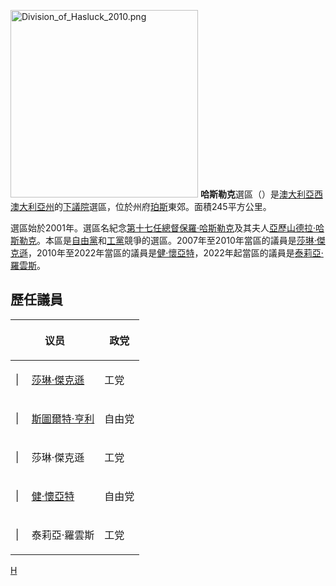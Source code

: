 [[File:Division_of_Hasluck_2010.png|300px]]
'''哈斯勒克'''選區（{{lang-en|Division of Hasluck}}）是[[澳大利亞|澳大利亞]][[西澳大利亞州|西澳大利亞州]]的[[澳大利亞下議院|下議院]]選區，位於州府[[珀斯|珀斯]]東郊。面積245平方公里。

選區始於2001年。選區名紀念[[澳大利亞總督|第十七任總督]][[保羅·哈斯勒克|保羅·哈斯勒克]]及其夫人[[亞歷山德拉·哈斯勒克|亞歷山德拉·哈斯勒克]]。本區是[[澳大利亞自由黨|自由黨]]和[[澳大利亞工黨|工黨]]競爭的選區。2007年至2010年當區的議員是[[莎琳·傑克遜|莎琳·傑克遜]]，2010年至2022年當區的議員是[[健·懷亞特|健·懷亞特]]，2022年起當區的議員是[[泰莉亞·羅雲斯|泰莉亞·羅雲斯]]。

==歷任議員==
{| class="wikitable"
|-
!colspan="2"|议员!!政党!!任期
|-
| {{模板:澳大利亚政治/政党颜色/工党}}| 
| [[莎琳·傑克遜|莎琳·傑克遜]]
| 工党
| [[2001年澳大利亚联邦大选|2001年]]–2004年
|-
| {{模板:澳大利亚政治/政党颜色/自由党}}| 
| [[斯圖爾特·亨利|斯圖爾特·亨利]]
| 自由党
| [[2004年科廷選區補選|2004年]]–2007年
|-
| {{模板:澳大利亚政治/政党颜色/工党}}| 
| 莎琳·傑克遜
| 工党
| [[2007年澳大利亞聯邦大選|2007年]]–2010年
|-
| {{模板:澳大利亚政治/政党颜色/自由党}}| 
| [[健·懷亞特|健·懷亞特]]
| 自由党
| [[2010年澳大利亞聯邦大選|2010年]]–2022年
|-
| {{模板:澳大利亚政治/政党颜色/工党}}| 
| 泰莉亞·羅雲斯
| 工党
| [[2022年澳大利亞聯邦大選|2022年]]至今
|}
[[Category:澳大利亞國會選區|H]]